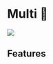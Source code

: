 
# Multi 🚧

<div style={{ textAlign: "center" }}>
  <Image
    src="/docs/assets/tooling/multi.webp"
    width={1200}
    height={592}
    style={{ width: "750px", margin: "auto" }}
  />
</div>

## Features
